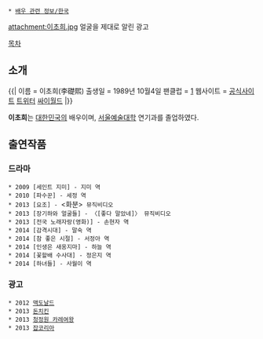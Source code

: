  * [[배우 관련 정보/한국]]

attachment:이초희.jpg
얼굴을 제대로 알린 광고

[[목차]]
== 소개 ==
{{|
이름      = 이초희(李礎熙)
출생일    = 1989년 10월4일
팬클럽    = [http://cafe.naver.com/chotfa]
웹사이트  = [http://www.praintpc.com/new/main.html#LEE_CHO_HEE 공식사이트] [https://twitter.com/Chodzm 트위터] [http://www.cyworld.com/chod 싸이월드]
|}}

'''이초희'''는 [[대한민국]]의 배우이며, [[서울예술대학]] 연기과를 졸업하였다.

== 출연작품 ==
=== 드라마 ===
 * 2009 [세인트 지미] - 지미 역
 * 2010 [파수꾼] - 세정 역
 * 2013 [요조] - <화분> 뮤직비디오
 * 2013 [장기하와 얼굴들] - 〈[좋다 말았네]〉 뮤직비디오
 * 2013 [전국 노래자랑(영화)] - 손현자 역
 * 2014 [감격시대] - 말숙 역
 * 2014 [참 좋은 시절] - 서정아 역
 * 2014 [인생은 새옹지마] - 하늘 역
 * 2014 [꽃할배 수사대] - 정은지 역
 * 2014 [하녀들] - 사월이 역

=== 광고 ===
 * 2012 [http://www.youtube.com/watch?v=4fP0i_mjoqo 맥도날드]
 * 2013 [http://www.youtube.com/watch?v=mZlTkpYE1U8 돈치킨]
 * 2013 [http://www.youtube.com/watch?v=AJ9qE3RjXHs 청정원 카레여왕]
 * 2013 [http://www.youtube.com/watch?v=3nnQOdhsneg&list=PLKddH9C1s-5IUPPwNN0D0yStPq9TS6pIu 잡코리아]
